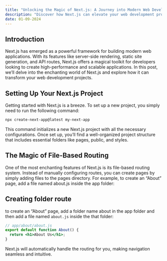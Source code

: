 ```yaml
---
title: "Unlocking the Magic of Next.js: A Journey into Modern Web Development"
description: "Discover how Next.js can elevate your web development projects with its powerful features and intuitive approach. This guide will show you how to harness the magic of Next.js to build performant and scalable applications."
date: 01-09-2024
---
```


## Introduction
Next.js has emerged as a powerful framework for building modern web applications. With its features like server-side rendering, static site generation, and API routes, Next.js offers a magical toolkit for developers looking to create high-performance and scalable applications. In this post, we’ll delve into the enchanting world of Next.js and explore how it can transform your web development projects.

## Setting Up Your Next.js Project

Getting started with Next.js is a breeze. To set up a new project, you simply need to run the following command:

```bash
npx create-next-app@latest my-next-app

```

This command initializes a new Next.js project with all the necessary configurations. Once set up, you’ll find a well-organized project structure that includes essential folders like pages, public, and styles.

## The Magic of File-Based Routing

One of the most enchanting features of Next.js is its file-based routing system. Instead of manually configuring routes, you can create pages by simply adding files to the pages directory. For example, to create an “About” page, add a file named about.js inside the app folder:

## Creating folder route

to create an “About” page, add a folder name about in the app folder and then  add a file named `about.js` inside the that folder:

```jsx
// app/about/about.js
export default function About() {
  return <h1>About Us</h1>;
}

```

Next.js will automatically handle the routing for you, making navigation seamless and intuitive.
